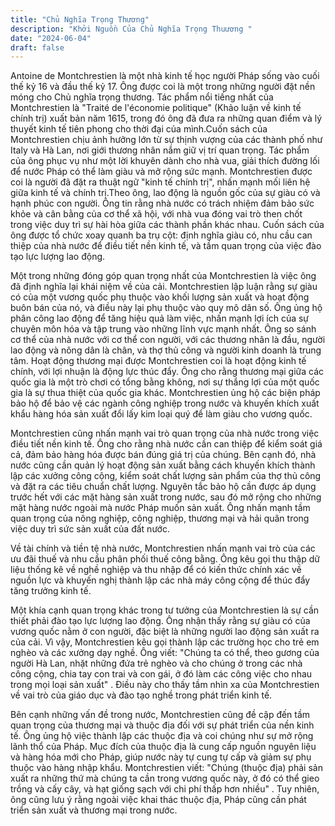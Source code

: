 ```yaml
---
title: "Chủ Nghĩa Trọng Thương"
description: "Khởi Nguồn Của Chủ Nghĩa Trọng Thuương "
date: "2024-06-04"
draft: false
---
```


Antoine de Montchrestien là một nhà kinh tế học người Pháp sống vào cuối thế kỷ 16 và đầu thế kỷ 17. Ông được coi là một trong những người đặt nền móng cho Chủ nghĩa trọng thương. Tác phẩm nổi tiếng nhất của Montchrestien là "Traité de l'économie politique" (Khảo luận về kinh tế chính trị) xuất bản năm 1615, trong đó ông đã đưa ra những quan điểm và lý thuyết kinh tế tiên phong cho thời đại của mình.Cuốn sách của Montchrestien chịu ảnh hưởng lớn từ sự thịnh vượng của các thành phố như Italy và Hà Lan, nơi giới thương nhân nắm giữ vị trí quan trọng. Tác phẩm của ông phục vụ như một lời khuyên dành cho nhà vua, giải thích đường lối để nước Pháp có thể làm giàu và mở rộng sức mạnh. Montchrestien được coi là người đã đặt ra thuật ngữ "kinh tế chính trị", nhấn mạnh mối liên hệ giữa kinh tế và chính trị.Theo ông, lao động là nguồn gốc của sự giàu có và hạnh phúc con người. Ông tin rằng nhà nước có trách nhiệm đảm bảo sức khỏe và cân bằng của cơ thể xã hội, với nhà vua đóng vai trò then chốt trong việc duy trì sự hài hòa giữa các thành phần khác nhau. Cuốn sách của ông được tổ chức xoay quanh ba trụ cột: định nghĩa giàu có, nhu cầu can thiệp của nhà nước để điều tiết nền kinh tế, và tầm quan trọng của việc đào tạo lực lượng lao động.

Một trong những đóng góp quan trọng nhất của Montchrestien là việc ông đã định nghĩa lại khái niệm về của cải. Montchrestien lập luận rằng sự giàu có của một vương quốc phụ thuộc vào khối lượng sản xuất và hoạt động buôn bán của nó, và điều này lại phụ thuộc vào quy mô dân số. Ông ủng hộ phân công lao động để tăng hiệu quả làm việc, nhấn mạnh lợi ích của sự chuyên môn hóa và tập trung vào những lĩnh vực mạnh nhất. Ông so sánh cơ thể của nhà nước với cơ thể con người, với các thương nhân là đầu, người lao động và nông dân là chân, và thợ thủ công và người kinh doanh là trung tâm. Hoạt động thương mại được Montchrestien coi là hoạt động kinh tế chính, với lợi nhuận là động lực thúc đẩy. Ông cho rằng thương mại giữa các quốc gia là một trò chơi có tổng bằng không, nơi sự thắng lợi của một quốc gia là sự thua thiệt của quốc gia khác. Montchrestien ủng hộ các biện pháp bảo hộ để bảo vệ các ngành công nghiệp trong nước và khuyến khích xuất khẩu hàng hóa sản xuất đổi lấy kim loại quý để làm giàu cho vương quốc.

Montchrestien cũng nhấn mạnh vai trò quan trọng của nhà nước trong việc điều tiết nền kinh tế. Ông cho rằng nhà nước cần can thiệp để kiểm soát giá cả, đảm bảo hàng hóa được bán đúng giá trị của chúng. Bên cạnh đó, nhà nước cũng cần quản lý hoạt động sản xuất bằng cách khuyến khích thành lập các xưởng công cộng, kiểm soát chất lượng sản phẩm của thợ thủ công và đặt ra các tiêu chuẩn chất lượng. Nguyên tắc bảo hộ cần được áp dụng trước hết với các mặt hàng sản xuất trong nước, sau đó mở rộng cho những mặt hàng nước ngoài mà nước Pháp muốn sản xuất. Ông nhấn mạnh tầm quan trọng của nông nghiệp, công nghiệp, thương mại và hải quân trong việc duy trì sức sản xuất của đất nước.

Về tài chính và tiền tệ nhà nước, Montchrestien nhấn mạnh vai trò của các ưu đãi thuế và nhu cầu phân phối thuế công bằng. Ông kêu gọi thu thập dữ liệu thống kê về nghề nghiệp và thu nhập để có kiến thức chính xác về nguồn lực và khuyến nghị thành lập các nhà máy công cộng để thúc đẩy tăng trưởng kinh tế.

Một khía cạnh quan trọng khác trong tư tưởng của Montchrestien là sự cần thiết phải đào tạo lực lượng lao động. Ông nhận thấy rằng sự giàu có của vương quốc nằm ở con người, đặc biệt là những người lao động sản xuất ra của cải. Vì vậy, Montchrestien kêu gọi thành lập các trường học cho trẻ em nghèo và các xưởng dạy nghề. Ông viết: "Chúng ta có thể, theo gương của người Hà Lan, nhặt những đứa trẻ nghèo và cho chúng ở trong các nhà công cộng, chia tay con trai và con gái, ở đó làm các công việc cho nhau trong mọi loại sản xuất" . Điều này cho thấy tầm nhìn xa của Montchrestien về vai trò của giáo dục và đào tạo nghề trong phát triển kinh tế.

Bên cạnh những vấn đề trong nước, Montchrestien cũng đề cập đến tầm quan trọng của thương mại và thuộc địa đối với sự phát triển của nền kinh tế. Ông ủng hộ việc thành lập các thuộc địa và coi chúng như sự mở rộng lãnh thổ của Pháp. Mục đích của thuộc địa là cung cấp nguồn nguyên liệu và hàng hóa mới cho Pháp, giúp nước này tự cung tự cấp và giảm sự phụ thuộc vào hàng nhập khẩu. Montchrestien viết: "Chúng (thuộc địa) phải sản xuất ra những thứ mà chúng ta cần trong vương quốc này, ở đó có thể gieo trồng và cấy cây, và hạt giống sạch với chi phí thấp hơn nhiều" . Tuy nhiên, ông cũng lưu ý rằng ngoài việc khai thác thuộc địa, Pháp cũng cần phát triển sản xuất và thương mại trong nước.